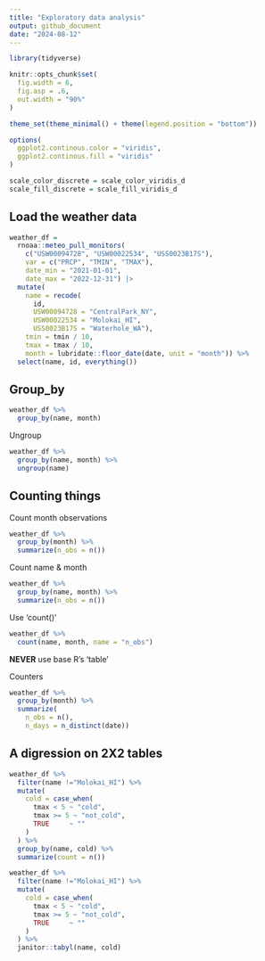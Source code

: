 ```yaml
---
title: "Exploratory data analysis"
output: github_document
date: "2024-08-12"
---
```


```r
library(tidyverse)

knitr::opts_chunk$set(
  fig.width = 6,
  fig.asp = .6,
  out.width = "90%"
)

theme_set(theme_minimal() + theme(legend.position = "bottom"))

options(
  ggplot2.continous.color = "viridis",
  ggplot2.continous.fill = "viridis"
)

scale_color_discrete = scale_color_viridis_d
scale_fill_discrete = scale_fill_viridis_d
```

## Load the weather data

```r
weather_df = 
  rnoaa::meteo_pull_monitors(
    c("USW00094728", "USW00022534", "USS0023B17S"),
    var = c("PRCP", "TMIN", "TMAX"), 
    date_min = "2021-01-01",
    date_max = "2022-12-31") |>
  mutate(
    name = recode(
      id, 
      USW00094728 = "CentralPark_NY", 
      USW00022534 = "Molokai_HI",
      USS0023B17S = "Waterhole_WA"),
    tmin = tmin / 10,
    tmax = tmax / 10,
    month = lubridate::floor_date(date, unit = "month")) %>% 
  select(name, id, everything())
```

## Group_by

```r
weather_df %>% 
  group_by(name, month)
```

Ungroup
```r
weather_df %>% 
  group_by(name, month) %>% 
  ungroup(name)
```

## Counting things

Count month observations
```r
weather_df %>% 
  group_by(month) %>% 
  summarize(n_obs = n())
```

Count name & month
```r
weather_df %>% 
  group_by(name, month) %>% 
  summarize(n_obs = n())
```

Use 'count()'

```r
weather_df %>% 
  count(name, month, name = "n_obs")
```

**NEVER** use base R's 'table'

Counters

```r
weather_df %>% 
  group_by(month) %>% 
  summarize(
    n_obs = n(),
    n_days = n_distinct(date))
```

## A digression on 2X2 tables

```r
weather_df %>% 
  filter(name !="Molokai_HI") %>% 
  mutate(
    cold = case_when(
      tmax < 5 ~ "cold",
      tmax >= 5 ~ "not_cold",
      TRUE     ~ ""
    )
  ) %>% 
  group_by(name, cold) %>% 
  summarize(count = n())
```

```r
weather_df %>% 
  filter(name !="Molokai_HI") %>% 
  mutate(
    cold = case_when(
      tmax < 5 ~ "cold",
      tmax >= 5 ~ "not_cold",
      TRUE     ~ ""
    )
  ) %>%
  janitor::tabyl(name, cold)
```


